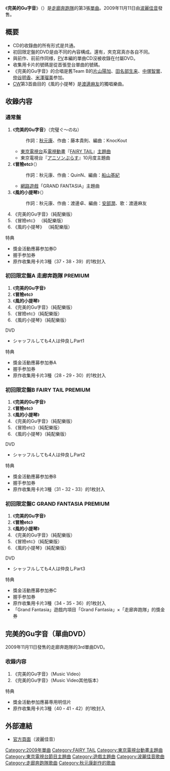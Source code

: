 {{Infobox Single
| Name           = 《完美的Gu字音》<br>（{{lang|ja|完璧ぐ〜のね}}）
| Artist         = [[走廊奔跑隊|走廊奔跑隊]]
| Album          = 《[[不要在走廊奔跑！|不要在走廊奔跑！]]》
| Cover         = 完璧ぐ〜のね.jpg
| B-side         = 冒險等等<br/>風的小提琴
| Released       = 2009年11月11日
| Format         = [[單曲|單曲]]
| Recorded       = 
| Genre          = [[J-POP|J-POP]]（[[動畫歌曲|動畫歌曲]]）
| Length         = 
| Label          = [[波麗佳音|波麗佳音]]
| Writer         = 
| Producer       = [[秋元康|秋元康]]
| Certification  = 
| Chart position = * 週榜第7位（[[Oricon公信榜|Oricon]]）
| Last single    = 《[[幹勁煙花|幹勁煙花]]》<br />（2009年）
| This single    = 《'''完美的Gu字音'''》<br />（2009年）
| Next single    = 《[[鬼臉橋|鬼臉橋]]》<br/>（2010年）
| Misc           = 
}}
《'''完美的Gu字音'''》（{{lang-ja|'''完璧ぐ〜のね'''}}）是[[走廊奔跑隊|走廊奔跑隊]]的第3張[[單曲|單曲]]。2009年11月11日由[[波麗佳音|波麗佳音]]發售。

== 概要 ==
* CD的收錄曲的所有形式是共通。
* 初回限定盤的DVD是由不同的內容構成。還有，夾克寫真亦各自不同。
* 與前作、前前作同様，[[音樂影片|PV]]本編的單曲CD沒被收錄在付屬DVD。
* 收集用卡片的號碼是從首張登台單曲的號碼。
* 《完美的Gu字音》的合唱是舊Team B的[[片山陽加|片山陽加]]、[[田名部生来|田名部生来]]、[[中塚智實|中塚智實]]、[[仲谷明香|仲谷明香]]、[[米澤瑠美|米澤瑠美]]参加。
* [[A面與B面|CW]]第3首曲目的《風的小提琴》是[[渡邊麻友|渡邊麻友]]的獨唱樂曲。

== 收錄内容 ==
=== 通常盤 ===
# 《'''完美的Gu字音'''》（完璧ぐ～のね）
#: 作詞：[[秋元康|秋元康]]、作曲：藤本貴則、編曲：KnocKout
#* [[東京電視台|東京電視台]]系[[電視動畫|電視動畫]]『[[FAIRY_TAIL|FAIRY TAIL]]』[[主題曲|主題曲]]
#* 東京電視台『[[アニソンぷらす|アニソンぷらす]]』10月度主題曲
# 《'''冒險etc'''》（{{lang|ja|冒険エトセトラ}}）
#: 作詞：秋元康、作曲：QuinN、編曲：[[船山基紀|船山基紀]]
#* [[網路遊戲|網路遊戲]]「GRAND FANTASIA」主題曲
# 《'''風的小提琴'''》（{{lang|ja|風のバイオリン}}）
#: 作詞：秋元康、作曲：渡邊卓、編曲：[[安部潤|安部潤]]、歌：渡邊麻友
# 《完美的Gu字音》（純配樂版）
# 《冒險etc》 （純配樂版）
# 《風的小提琴》 （純配樂版）

; 特典
* 獎金活動應募参加券D
* 握手参加券
* 原作收集用卡片3種（37・38・39）的1枚封入

=== 初回限定盤A 走廊奔跑隊 PREMIUM===
# 《'''完美的Gu字音'''》
# 《'''冒險etc'''》
# 《'''風的小提琴'''》
# 《完美的Gu字音》（純配樂版）
# 《冒險etc》（純配樂版）
# 《風的小提琴》（純配樂版）

; DVD
* シャッフルしても4人は仲良しPart1

; 特典
* 獎金活動應募参加券A
* 握手参加券
* 原作收集用卡片3種（28・29・30）的1枚封入

=== 初回限定盤B FAIRY TAIL PREMIUM ===
# 《'''完美的Gu字音'''》
# 《'''冒險etc'''》
# 《'''風的小提琴'''》
# 《完美的Gu字音》（純配樂版）
# 《冒險etc》（純配樂版）
# 《風的小提琴》（純配樂版）

; DVD
* シャッフルしても4人は仲良しPart2

; 特典
* 獎金活動應募参加券B
* 握手参加券
* 原作收集用卡片3種（31・32・33）的1枚封入

=== 初回限定盤C GRAND FANTASIA PREMIUM ===
# 《'''完美的Gu字音'''》
# 《'''冒險etc'''》
# 《'''風的小提琴'''》
# 《完美的Gu字音》（純配樂版）
# 《冒險etc》（純配樂版）
# 《風的小提琴》（純配樂版）

; DVD
* シャッフルしても4人は仲良しPart3

; 特典
* 獎金活動應募参加券C
* 握手参加券
* 原作收集用卡片3種（34・35・36）的1枚封入
* 「Grand Fantasia」遊戲内項目「Grand Fantasia」×「走廊奔跑隊」的獎金券

== 完美的Gu字音（單曲DVD） ==
{{Infobox Single
| Name           = 《完美的Gu字音》
| Artist         = [[走廊奔跑隊|走廊奔跑隊]]
| Album          = 
| A-side         = 
| B-side         = 
| Released       = 2009年11月11日
| Format         = [[DVD|DVD]]
| Recorded       = 
| Genre          = [[J-POP|J-POP]]
| Length         = 
| Label          = [[波麗佳音|波麗佳音]]
| Writer         = 
| Producer       = [[秋元康|秋元康]]
| Certification  = 
| Chart position = 
| Last single    = 《[[幹勁煙花|幹勁煙花]]》<br />（2009年）
| This single    = 《'''完美的Gu字音'''》<br />（2009年）
| Next single    = 《[[鬼臉橋|鬼臉橋]]》<br/>（2010年）
| Misc           = 
}}
2009年11月11日發售的走廊奔跑隊的3rd單曲DVD。

=== 收錄内容  ===
#《完美的Gu字音》（Music Video）
#《完美的Gu字音》（Music Video其他版本）

; 特典
* 獎金活動参加應募専用明信片
* 原作收集用卡片3種（40・41・42）的1枚封入

== 外部連結 ==
* [https://web.archive.org/web/20131216091409/http://hp.ponycanyon.co.jp/pchp/cgi-bin/PCHPM.pl?TRGID=PCHP_ART_3010&CMD=DSP&DSP_ATSCOD=30696500 官方頁面]（波麗佳音）{{ja}}

{{走廊奔跑隊}}
{{AKB48歌曲}}

{{DEFAULTSORT:Kanpekigu none}}
[[Category:2009年單曲|Category:2009年單曲]]
[[Category:FAIRY_TAIL|Category:FAIRY TAIL]]
[[Category:東京電視台動畫主題曲|Category:東京電視台動畫主題曲]]
[[Category:東京電視台節目主題曲|Category:東京電視台節目主題曲]]
[[Category:遊戲主題曲|Category:遊戲主題曲]]
[[Category:波麗佳音歌曲|Category:波麗佳音歌曲]]
[[Category:走廊奔跑隊歌曲|Category:走廊奔跑隊歌曲]]
[[Category:秋元康創作的歌曲|Category:秋元康創作的歌曲]]
